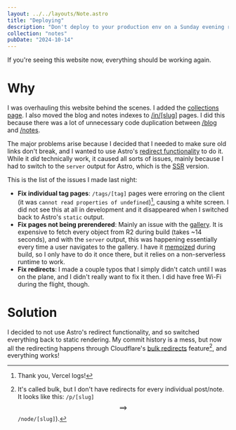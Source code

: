 ```yaml
---
layout: ../../layouts/Note.astro
title: "Deploying"
description: "Don't deploy to your production env on a Sunday evening right before a five hour flight."
collection: "notes"
pubDate: "2024-10-14"
---
```


If you're seeing this website now, everything should be working again.

# Why

I was overhauling this website behind the scenes. I added the [collections page](/collections). I also moved the blog and notes indexes to [/in/[slug]](/in/notes) pages. I did this because there was a lot of unnecessary code duplication between [/blog](/blog) and [/notes](/notes).

The major problems arise because I decided that I needed to make sure old links don't break, and I wanted to use Astro's [redirect functionality](https://docs.astro.build/en/guides/routing/#configured-redirects) to do it. While it _did_ technically work, it caused all sorts of issues, mainly because I had to switch to the `server` output for Astro, which is the [SSR](https://en.wikipedia.org/wiki/Server-side_scripting#Server-side_rendering) version.

This is the list of the issues I made last night:

- **Fix individual tag pages**: `/tags/[tag]` pages were erroring on the client (it was `cannot read properties of undefined`)[^1], causing a white screen. I did not see this at all in development and it disappeared when I switched back to Astro's `static` output.
- **Fix pages not being prerendered**: Mainly an issue with the [gallery](/gallery). It is expensive to fetch every object from R2 during build (takes ~14 seconds), and with the `server` output, this was happening essentially every time a user navigates to the gallery. I have it [memoized](https://en.wikipedia.org/wiki/Memoization) during build, so I only have to do it once there, but it relies on a non-serverless runtime to work.
- **Fix redirects**: I made a couple typos that I simply didn't catch until I was on the plane, and I didn't really want to fix it then. I did have free Wi-Fi during the flight, though.

# Solution

I decided to not use Astro's redirect functionality, and so switched everything back to static rendering. My commit history is a mess, but now all the redirecting happens through Cloudflare's [bulk redirects](https://developers.cloudflare.com/rules/url-forwarding/bulk-redirects/) feature[^2], and everything works!

[^1]: Thank you, Vercel logs!

[^2]: It's called bulk, but I don't have redirects for every individual post/note. It looks like this: `/p/[slug]` $$\implies$$ `/node/[slug]`).
